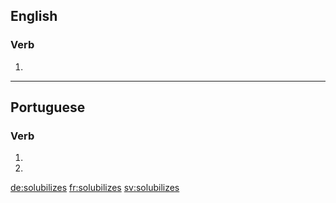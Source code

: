 ==English==

===Verb===
{{head|en|verb form}}

# {{en-third-person singular of|solubilize}}

----

==Portuguese==

===Verb===
{{pt-verb-form}}

# {{conjugation of|solubilizar||2|s|present|subjunctive|lang=pt}}
# {{conjugation of|solubilizar||2|s|negative|imperative|lang=pt}}

[[de:solubilizes]]
[[fr:solubilizes]]
[[sv:solubilizes]]